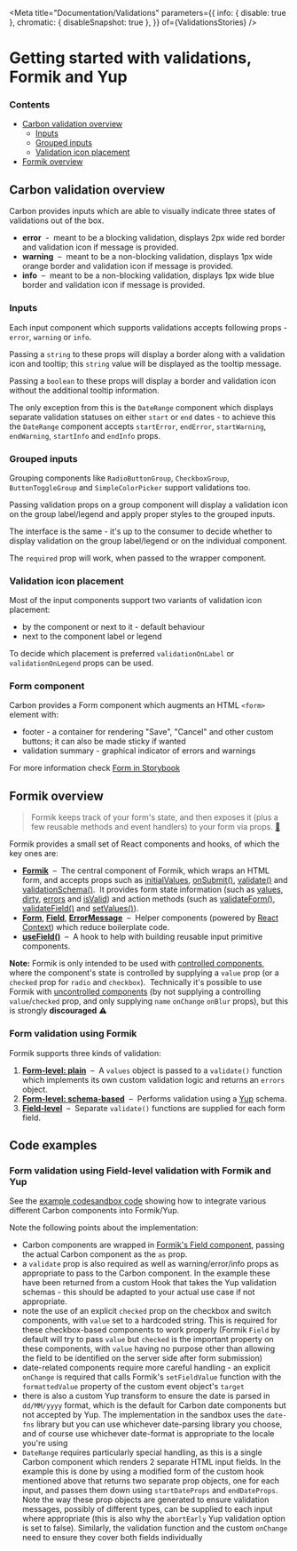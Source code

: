 

<Meta
  title="Documentation/Validations"
  parameters={{
    info: { disable: true },
    chromatic: { disableSnapshot: true },
  }}
  of={ValidationsStories}
/>

# Getting started with validations, Formik and Yup

### Contents

- [Carbon validation overview](#carbon-validation-overview)
  - [Inputs](#inputs)
  - [Grouped inputs](#grouped-inputs)
  - [Validation icon placement](#validation-icon-placement)
- [Formik overview](#formik-overview)

## Carbon validation overview

Carbon provides inputs which are able to visually indicate three states of validations out of the box.

- **error**  -  meant to be a blocking validation, displays 2px wide red border and validation icon if message is provided.
- **warning**  –  meant to be a non-blocking validation, displays 1px wide orange border and validation icon if message is provided.
- **info**  –  meant to be a non-blocking validation, displays 1px wide blue border and validation icon if message is provided.

### Inputs

Each input component which supports validations accepts following props - `error`, `warning` or `info`.

Passing a `string` to these props will display a border along with a validation icon and tooltip; this `string` value will be displayed as the tooltip message.

<Canvas of={ValidationsStories.StringValidation} />

Passing a `boolean` to these props will display a border and validation icon without the additional tooltip information.

<Canvas of={ValidationsStories.BooleanValidation} />

The only exception from this is the `DateRange` component which displays separate validation statuses on either `start` or `end` dates - to achieve this the `DateRange` component accepts `startError`, `endError`, `startWarning`, `endWarning`, `startInfo` and `endInfo` props.

<Canvas of={ValidationsStories.DateRangeValidation} />

### Grouped inputs

Grouping components like `RadioButtonGroup`, `CheckboxGroup`, `ButtonToggleGroup` and `SimpleColorPicker` support validations too.

<Canvas of={ValidationsStories.GroupedInputValidation} />

Passing validation props on a group component will display a validation icon on the group label/legend and apply proper styles to the grouped inputs.

<Canvas of={ValidationsStories.GroupedLegendValidation} />

The interface is the same - it's up to the consumer to decide whether to display validation on the group label/legend or on the individual component.

The `required` prop will work, when passed to the wrapper component.

<Canvas of={ValidationsStories.GroupedRequired} />

### Validation icon placement

Most of the input components support two variants of validation icon placement:

- by the component or next to it - default behaviour
- next to the component label or legend

To decide which placement is preferred `validationOnLabel` or `validationOnLegend` props can be used.

### Form component

Carbon provides a Form component which augments an HTML `<form>` element with:

- footer - a container for rendering "Save", "Cancel" and other custom buttons; it can also be made sticky if wanted
- validation summary - graphical indicator of errors and warnings

For more information check [Form in Storybook](https://carbon.sage.com/?path=/docs/form)

## Formik overview

> Formik keeps track of your form's state, and then exposes it (plus a few reusable methods and event handlers) to your
> form via props. [🔗](https://jaredpalmer.com/formik/docs/overview#the-gist)

Formik provides a small set of React components and hooks, of which the key ones are:

- [**Formik**](https://jaredpalmer.com/formik/docs/api/formik)  –  The central component of Formik, which wraps an
  HTML form, and accepts props such as
  [initialValues](https://jaredpalmer.com/formik/docs/api/formik#initialvalues-values),
  [onSubmit()](https://jaredpalmer.com/formik/docs/api/formik#onsubmit-values-values-formikbag-formikbag-void),
  [validate()](https://jaredpalmer.com/formik/docs/api/formik#validate-values-values-formikerrors-values-promise-any)
  and [validationSchema()](https://jaredpalmer.com/formik/docs/api/formik#validationschema-schema-schema).  It
  provides form state information (such as
  [values](https://jaredpalmer.com/formik/docs/api/formik#values-field-string-any),
  [dirty](https://jaredpalmer.com/formik/docs/api/formik#dirty-boolean),
  [errors](https://jaredpalmer.com/formik/docs/api/formik#errors-field-string-string) and
  [isValid](https://jaredpalmer.com/formik/docs/api/formik#isvalid-boolean)) and action methods (such as
  [validateForm()](https://jaredpalmer.com/formik/docs/api/formik#validateform-values-any-promise-formikerrors-values),
  [validateField()](https://jaredpalmer.com/formik/docs/api/formik#validatefield-field-string-void) and
  [setValues()](https://jaredpalmer.com/formik/docs/api/formik#setvalues-fields-field-string-any-void)).
- [**Form**](https://jaredpalmer.com/formik/docs/api/form),
  [**Field**](https://jaredpalmer.com/formik/docs/api/field),
  [**ErrorMessage**](https://jaredpalmer.com/formik/docs/api/errormessage)  –  Helper components (powered by
  [React Context](https://reactjs.org/docs/context.html)) which reduce boilerplate code.
- [**useField()**](https://jaredpalmer.com/formik/docs/api/useField)  –  A hook to help with building reusable input
  primitive components.

**Note:** Formik is only intended to be used with
[controlled components](https://reactjs.org/docs/forms.html#controlled-components), where the component's state is
controlled by supplying a `value` prop (or a `checked` prop for `radio` and `checkbox`).  Technically it's possible to
use Formik with [uncontrolled components](https://reactjs.org/docs/uncontrolled-components.html) (by not supplying a
controlling `value`/`checked` prop, and only supplying `name` `onChange` `onBlur` props), but this is strongly
**discouraged** ⚠️

### Form validation using Formik

Formik supports three kinds of validation:

1. [**Form-level: plain**](https://jaredpalmer.com/formik/docs/guides/validation#validate)  –  A `values` object is
   passed to a `validate()` function which implements its own custom validation logic and returns an `errors` object.
2. [**Form-level: schema-based**](https://jaredpalmer.com/formik/docs/guides/validation#validationschema)  –  Performs
   validation using a [Yup](https://github.com/jquense/yup) schema.
3. [**Field-level**](https://jaredpalmer.com/formik/docs/guides/validation#field-level-validation)  –  Separate
   `validate()` functions are supplied for each form field.

## Code examples

### Form validation using Field-level validation with Formik and Yup

See the [example codesandbox code](https://codesandbox.io/s/carbon-with-formik-new-example-2cqdxm?file=/src/App.tsx) showing how to
integrate various different Carbon components into Formik/Yup.

Note the following points about the implementation:

- Carbon components are wrapped in [Formik's Field component](https://formik.org/docs/api/field), passing the actual Carbon component as the `as` prop.
- a `validate` prop is also required as well as warning/error/info props as appropriate to pass to the Carbon component. In the example these have been
  returned from a custom Hook that takes the Yup validation schemas - this should be adapted to your actual use case if not appropriate.
- note the use of an explicit `checked` prop on the checkbox and switch components, with `value` set to a hardcoded string. This is required for these
  checkbox-based components to work properly (Formik `Field` by default will try to pass `value` but `checked` is the important property on these components,
  with `value` having no purpose other than allowing the field to be identified on the server side after form submission)
- date-related components require more careful handling - an explicit `onChange` is required that calls Formik's `setFieldValue` function with the
  `formattedValue` property of the custom event object's `target`
- there is also a custom Yup transform to ensure the date is parsed in `dd/MM/yyyy` format, which is the default for Carbon date components but not accepted
  by Yup. The implementation in the sandbox uses the `date-fns` library but you can use whichever date-parsing library you choose, and of course use whichever
  date-format is appropriate to the locale you're using
- `DateRange` requires particularly special handling, as this is a single Carbon component which renders 2 separate HTML input fields. In the example
  this is done by using a modified form of the custom hook mentioned above that returns two separate prop objects, one for each input, and passes them
  down using `startDateProps` and `endDateProps`. Note the way these prop objects are generated to ensure validation messages, possibly of different types,
  can be supplied to each input where appropriate (this is also why the `abortEarly` Yup validation option is set to false).
  Similarly, the validation function and the custom `onChange` need to ensure they cover both fields individually
